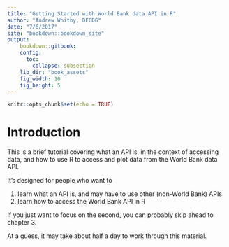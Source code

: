 ```yaml
---
title: "Getting Started with World Bank data API in R"
author: "Andrew Whitby, DECDG"
date: "7/6/2017"
site: "bookdown::bookdown_site"
output:
    bookdown::gitbook:
    config: 
      toc:
        collapse: subsection
    lib_dir: "book_assets"
    fig_width: 10
    fig_height: 5
---
```

  
  ```r
knitr::opts_chunk$set(echo = TRUE)
```

# Introduction

This is a brief tutorial covering what an API is, in the context of accessing data,
and how to use R to access and plot data from the World Bank data API.

It's designed for people who want to

1. learn what an API is, and may have to use other (non-World Bank) APIs
2. learn how to access the World Bank API in R

If you just want to focus on the second, you can probably skip ahead to chapter 3.

At a guess, it may take about half a day to work through this material.